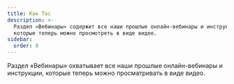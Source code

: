 ```yaml
---
title: Как Тос
description: >-
  Раздел «Вебинары» содержит все наши прошлые онлайн-вебинары и инструкции,
  которые теперь можно просмотреть в виде видео.
sidebar:
  order: 0
---
```


Раздел «Вебинары» охватывает все наши прошлые онлайн-вебинары и инструкции, которые теперь можно просматривать в виде видео.

<CloudinaryImage width="700" height="525" resize="scale" quality="best" alt="Вскоре" src="academy/webinars" errorImage="noimage_opaque_nyrtl0.png" />

